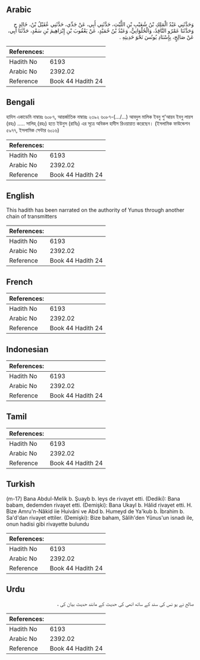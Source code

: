 ## Arabic


<div dir="rtl" lang="ar" style={{fontSize:'larger',backgroundColor:'#f8f9fa',padding:20}}>
وَحَدَّثَنِي عَبْدُ الْمَلِكِ بْنُ شُعَيْبِ بْنِ اللَّيْثِ، حَدَّثَنِي أَبِي، عَنْ جَدِّي، حَدَّثَنِي عُقَيْلُ بْنُ، خَالِدٍ ح وَحَدَّثَنَا عَمْرٌو النَّاقِدُ، وَالْحُلْوَانِيُّ، وَعَبْدُ بْنُ حُمَيْدٍ، عَنْ يَعْقُوبَ بْنِ إِبْرَاهِيمَ بْنِ سَعْدٍ، حَدَّثَنَا أَبِي، عَنْ صَالِحٍ، بِإِسْنَادِ يُونُسَ نَحْوَ حَدِيثِهِ ‏.‏
</div>
<div style={{backgroundColor:'#f8f9fa',padding:20, marginBottom: 10}}><table> <thead> <tr> <th>References:</th> <th></th> </tr> </thead> <tbody><tr><td>Hadith No</td><td>6193</td></tr><tr><td>Arabic No</td><td>2392.02</td></tr><tr><td>Reference</td><td>Book 44 Hadith 24</td></tr></tbody></table></div>

## Bengali


<div dir="ltr" lang="bn" style={{fontSize:'larger',backgroundColor:'#f8f9fa',padding:20}}>
হাদিস একাডেমি নাম্বারঃ ৬০৮৭, আন্তর্জাতিক নাম্বারঃ ২৩৯২ ৬০৮৭-(…/...) আবদুল মালিক ইবনু শু'আয়ব ইবনু লায়স (রহঃ) ..... সালিহ্ (রহঃ) হতে ইউনুস (রাযিঃ) এর সূত্রে অবিকল হাদীস রিওয়ায়াত করেছেন। (ইসলামিক ফাউন্ডেশন ৫৯৭৭, ইসলামিক সেন্টার ৬০১৬)
</div>
<div style={{backgroundColor:'#f8f9fa',padding:20, marginBottom: 10}}><table> <thead> <tr> <th>References:</th> <th></th> </tr> </thead> <tbody><tr><td>Hadith No</td><td>6193</td></tr><tr><td>Arabic No</td><td>2392.02</td></tr><tr><td>Reference</td><td>Book 44 Hadith 24</td></tr></tbody></table></div>

## English


<div dir="ltr" lang="en" style={{fontSize:'larger',backgroundColor:'#f8f9fa',padding:20}}>
This hadith has been narrated on the authority of Yunus through another chain of transmitters
</div>
<div style={{backgroundColor:'#f8f9fa',padding:20, marginBottom: 10}}><table> <thead> <tr> <th>References:</th> <th></th> </tr> </thead> <tbody><tr><td>Hadith No</td><td>6193</td></tr><tr><td>Arabic No</td><td>2392.02</td></tr><tr><td>Reference</td><td>Book 44 Hadith 24</td></tr></tbody></table></div>

## French


<div dir="ltr" lang="fr" style={{fontSize:'larger',backgroundColor:'#f8f9fa',padding:20}}>

</div>
<div style={{backgroundColor:'#f8f9fa',padding:20, marginBottom: 10}}><table> <thead> <tr> <th>References:</th> <th></th> </tr> </thead> <tbody><tr><td>Hadith No</td><td>6193</td></tr><tr><td>Arabic No</td><td>2392.02</td></tr><tr><td>Reference</td><td>Book 44 Hadith 24</td></tr></tbody></table></div>

## Indonesian


<div dir="ltr" lang="id" style={{fontSize:'larger',backgroundColor:'#f8f9fa',padding:20}}>

</div>
<div style={{backgroundColor:'#f8f9fa',padding:20, marginBottom: 10}}><table> <thead> <tr> <th>References:</th> <th></th> </tr> </thead> <tbody><tr><td>Hadith No</td><td>6193</td></tr><tr><td>Arabic No</td><td>2392.02</td></tr><tr><td>Reference</td><td>Book 44 Hadith 24</td></tr></tbody></table></div>

## Tamil


<div dir="ltr" lang="ta" style={{fontSize:'larger',backgroundColor:'#f8f9fa',padding:20}}>

</div>
<div style={{backgroundColor:'#f8f9fa',padding:20, marginBottom: 10}}><table> <thead> <tr> <th>References:</th> <th></th> </tr> </thead> <tbody><tr><td>Hadith No</td><td>6193</td></tr><tr><td>Arabic No</td><td>2392.02</td></tr><tr><td>Reference</td><td>Book 44 Hadith 24</td></tr></tbody></table></div>

## Turkish


<div dir="ltr" lang="tr" style={{fontSize:'larger',backgroundColor:'#f8f9fa',padding:20}}>
(m-17) Bana Abdul-Melik b. Şuayb b. leys de rivayet etti. (Dediki): Bana babam, dedemden rivayet etti. (Demişki): Bana Ukayl b. Hâlid rivayet etti. H. Bize Amru'n-Nâkid iie Huivâni ve Abd b. Humeyd de Ya'kub b. İbrahim b. Sa'd'dan rivayet ettiler. (Demişki): Bize baham, Sâlih'den Yûnus'un isnadı ile, onun hadisi gibi rivayette bulundu
</div>
<div style={{backgroundColor:'#f8f9fa',padding:20, marginBottom: 10}}><table> <thead> <tr> <th>References:</th> <th></th> </tr> </thead> <tbody><tr><td>Hadith No</td><td>6193</td></tr><tr><td>Arabic No</td><td>2392.02</td></tr><tr><td>Reference</td><td>Book 44 Hadith 24</td></tr></tbody></table></div>

## Urdu


<div dir="rtl" lang="ur" style={{fontSize:'larger',backgroundColor:'#f8f9fa',padding:20}}>
صالح نے یو نس کی سند کے ساتھ انھی کی حدیث کے مانند حدیث بیان کی ،
</div>
<div style={{backgroundColor:'#f8f9fa',padding:20, marginBottom: 10}}><table> <thead> <tr> <th>References:</th> <th></th> </tr> </thead> <tbody><tr><td>Hadith No</td><td>6193</td></tr><tr><td>Arabic No</td><td>2392.02</td></tr><tr><td>Reference</td><td>Book 44 Hadith 24</td></tr></tbody></table></div>